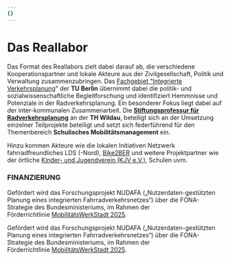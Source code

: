 ```yaml
---
{}
---
```

# Das Reallabor

Das Format des Reallabors zielt dabei darauf ab, die verschiedene Kooperationspartner und lokale Akteure aus der Zivilgesellschaft, Politik und Verwaltung zusammenzubringen. Das [Fachgebiet "Integrierte Verkehrsplanung](https://ivp.tu-berlin.de/)" der **TU Berlin** übernimmt dabei die politik- und sozialwissenschaftliche Begleitforschung und identifiziert Hemmnisse und Potenziale in der Radverkehrsplanung. Ein besonderer Fokus liegt dabei auf der inter-kommunalen Zusammenarbeit. Die [**Stiftungsprofessur für Radverkehrsplanung**](https://www.th-wildau.de/index.php?id=28606) an der **TH Wildau**, beteiligt sich an der Umsetzung einzelner Teilprojekte beteiligt und setzt sich federführend für den Themenbereich **Schulisches Mobilitätsmanagement** ein.&#x20;

Hinzu kommen Akteure wie die lokalen Initiativen Netzwerk fahrradfreundliches LDS (-Nord), [Bike2BER](https://bike2ber.de/) und weitere Projektpartner wie der örtliche [Kinder- und Jugendverein (KJV e.V.)](https://www.kjv.de/), Schulen uvm.

### **FINANZIERUNG**&#x20;

Gefördert wird das Forschungsprojekt NUDAFA („Nutzerdaten-gestützten Planung eines integrierten Fahrradverkehrsnetzes“) über die FONA-Strategie des Bundesministeriums, im Rahmen der Förderrichtlinie [MobilitätsWerkStadt 2025](https://www.zukunft-nachhaltige-mobilitaet.de/mobilitaetswerkstadt-mws-2025/).

Gefördert wird das Forschungsprojekt NUDAFA („Nutzerdaten-gestützten Planung eines integrierten Fahrradverkehrsnetzes“) über die FONA-Strategie des Bundesministeriums, im Rahmen der Förderrichtlinie [MobilitätsWerkStadt 2025](https://www.zukunft-nachhaltige-mobilitaet.de/mobilitaetswerkstadt-mws-2025/).

##
